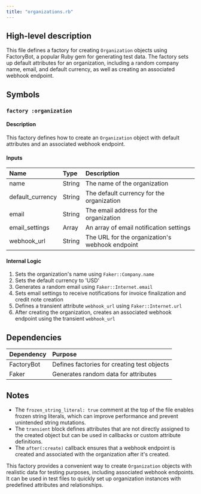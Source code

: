 ```yaml
---
title: "organizations.rb"
---
```


## High-level description
This file defines a factory for creating `Organization` objects using FactoryBot, a popular Ruby gem for generating test data. The factory sets up default attributes for an organization, including a random company name, email, and default currency, as well as creating an associated webhook endpoint.

## Symbols

### `factory :organization`
#### Description
This factory defines how to create an `Organization` object with default attributes and an associated webhook endpoint.

#### Inputs
| Name | Type | Description |
|:-----|:-----|:------------|
| name | String | The name of the organization |
| default_currency | String | The default currency for the organization |
| email | String | The email address for the organization |
| email_settings | Array | An array of email notification settings |
| webhook_url | String | The URL for the organization's webhook endpoint |

#### Internal Logic
1. Sets the organization's name using `Faker::Company.name`
2. Sets the default currency to 'USD'
3. Generates a random email using `Faker::Internet.email`
4. Sets email settings to receive notifications for invoice finalization and credit note creation
5. Defines a transient attribute `webhook_url` using `Faker::Internet.url`
6. After creating the organization, creates an associated webhook endpoint using the transient `webhook_url`

## Dependencies
| Dependency | Purpose |
|:-----------|:--------|
| FactoryBot | Defines factories for creating test objects |
| Faker | Generates random data for attributes |

## Notes
- The `frozen_string_literal: true` comment at the top of the file enables frozen string literals, which can improve performance and prevent unintended string mutations.
- The `transient` block defines attributes that are not directly assigned to the created object but can be used in callbacks or custom attribute definitions.
- The `after(:create)` callback ensures that a webhook endpoint is created and associated with the organization after it's created.

This factory provides a convenient way to create `Organization` objects with realistic data for testing purposes, including associated webhook endpoints. It can be used in test files to quickly set up organization instances with predefined attributes and relationships.